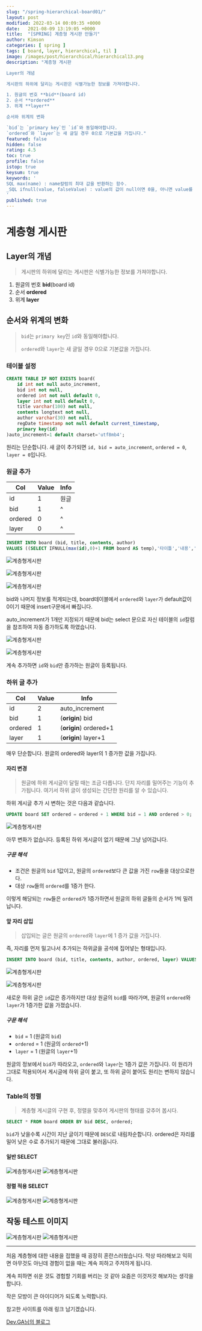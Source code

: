 ```yaml
---
slug: "/spring-hierarchical-board01/"
layout: post
modified: 2022-03-14 00:09:35 +0000
date:   2021-08-09 13:19:05 +0000
title:  "[SPRING] 계층형 게시판 만들기"
author: Kimson
categories: [ spring ]
tags: [ board, layer, hierarchical, til ]
image: /images/post/hierarchical/hierarchical13.png
description: "계층형 게시판

Layer의 개념

게시판의 하위에 달리는 게시판은 식별가능한 정보를 가져야합니다.

1. 원글의 번호 **bid**(board id)
2. 순서 **ordered**
3. 위계 **layer**

순서와 위계의 변화

`bid`는 `primary key`인 `id`와 동일해야합니다.
`ordered`와 `layer`는 새 글일 경우 0으로 기본값을 가집니다."
featured: false
hidden: false
rating: 4.5
toc: true
profile: false
istop: true
keysum: true
keywords: '
SQL max(name) : name칼럼의 최대 값을 반환하는 함수.
_SQL ifnull(value, falseValue) : value의 값이 null이면 0을, 아니면 value를 반환하는 함수.
'
published: true
---
```


# 계층형 게시판

## Layer의 개념

> 게시판의 하위에 달리는 게시판은 식별가능한 정보를 가져야합니다.

1. 원글의 번호 **bid**(board id)
2. 순서 **ordered**
3. 위계 **layer**

## 순서와 위계의 변화

> `bid`는 `primary key`인 `id`와 동일해야합니다.
> 
> `ordered`와 `layer`는 새 글일 경우 0으로 기본값을 가집니다.

### 테이블 설정

```sql
CREATE TABLE IF NOT EXISTS board(
    id int not null auto_increment,
    bid int not null,
    ordered int not null default 0,
    layer int not null default 0,
    title varchar(100) not null,
    contents longtext not null,
    author varchar(30) not null,
    regDate timestamp not null default current_timestamp,
    primary key(id)
)auto_increment=1 default charset='utf8mb4';
```

원리는 단순합니다. 새 글이 추가되면 `id, bid = auto_increment`, `ordered = 0`, `layer = 0`입니다.

### 원글 추가


|Col|Value|Info|
|---|---|---|
|id|1|원글|
|bid|1|^|
|ordered|0|^|
|layer|0|^|

```sql
INSERT INTO board (bid, title, contents, author)
VALUES ((SELECT IFNULL(max(id),0)+1 FROM board AS temp),'타이틀','내용','킴슨');
```

![계층형게시판](/assets/images/post/hierarchical/hierarchical01.png)

![계층형게시판](/assets/images/post/hierarchical/hierarchical02.png)

![계층형게시판](/assets/images/post/hierarchical/hierarchical03.png)

bid와 나머지 정보를 적게되는데, board테이블에서 `ordered`와 `layer`가 default값이 0이기 때문에 insert구문에서 빠집니다.

auto_increment가 1개만 지정되기 때문에 bid는 select 문으로 자신 테이블의 `id`칼럼을 참조하여 자동 증가하도록 하였습니다.


![계층형게시판](/assets/images/post/hierarchical/hierarchical04.png)

![계층형게시판](/assets/images/post/hierarchical/hierarchical05.png)

계속 추가하면 `id`와 `bid`만 증가하는 원글이 등록됩니다.

### 하위 글 추가


|Col|Value|Info|
|---|---|---|
|id|2|auto_increment|
|bid|1|(**origin**) bid|
|ordered|1|(**origin**) ordered+1|
|layer|1|(**origin**) layer+1|

매우 단순합니다. 원글의 ordered와 layer의 1 증가한 값을 가집니다.

#### 자리 변경

> 원글에 하위 게시글이 달릴 때는 조금 다릅니다. 단지 자리를 밀어주는 기능이 추가됩니다. 여기서 하위 글이 생성되는 간단한 원리를 알 수 있습니다.

하위 게시글 추가 시 변하는 것은 다음과 같습니다.

```sql
UPDATE board SET ordered = ordered + 1 WHERE bid = 1 AND ordered > 0;
```

![계층형게시판](/assets/images/post/hierarchical/hierarchical06.png)

아무 변화가 없습니다. 등록된 하위 게시글이 없기 때문에 그냥 넘어갑니다.

##### 구문 해석

- 조건은 원글의 `bid` 1값이고, 원글의 `ordered`보다 큰 값을 가진 `row`들을 대상으로한다.
- 대상 `row`들의 `ordered`를 1증가 한다.

이렇게 해당되는 `row`들은 `ordered`가 1증가하면서 원글의 하위 글들의 순서가 1씩 밀려납니다.

#### 앞 자리 삽입

> 삽입되는 글은 원글의 `ordered`와 `layer`에 1 증가 값을 가집니다.

즉, 자리를 먼저 밀고나서 추가되는 하위글을 공석에 집어넣는 형태입니다.

```sql
INSERT INTO board (bid, title, contents, author, ordered, layer) VALUES (1,'하위 게시글1','하위 내용','Kimson',(SELECT ordered FROM board AS temp WHERE id=6)+1,(SELECT layer FROM board AS temp WHERE id=6)+1);
```

![계층형게시판](/assets/images/post/hierarchical/hierarchical08.png)

![계층형게시판](/assets/images/post/hierarchical/hierarchical07.png)

새로운 하위 글은 `id`값은 증가하지만 대상 원글의 `bid`를 따라가며, 원글의 `ordered`와 `layer`가 1증가한 값을 가졌습니다.

##### 구문 해석

- `bid` = 1 (원글의 `bid`)
- `ordered` = 1 (원글의 `ordered`+1)
- `layer` = 1 (원글의 `layer`+1)

원글의 정보에서 `bid`가 따라오고, `ordered`와 `layer`는 1증가 값은 가집니다.
이 원리가 그대로 적용되어서 게시글에 하위 글이 붙고, 또 하위 글이 붙어도 원리는 변하지 않습니다.

### Table의 정렬

> 계층형 게시글의 구현 후, 정렬을 맞추어 게시판의 형태를 갖추어 봅시다.

```sql
SELECT * FROM board ORDER BY bid DESC, ordered;
```

`bid`가 낮을수록 시간이 지난 글이기 때문에 `DESC`로 내림차순합니다. ordered은 자리를 밀어 낮은 수로 추가되기 때문에 그대로 불러옵니다.

#### 일반 SELECT

![계층형게시판](/assets/images/post/hierarchical/hierarchical09.png)
![계층형게시판](/assets/images/post/hierarchical/hierarchical11.png)

#### 정렬 적용 SELECT

![계층형게시판](/assets/images/post/hierarchical/hierarchical10.png)
![계층형게시판](/assets/images/post/hierarchical/hierarchical12.png)

## 작동 테스트 이미지

![계층형게시판](/assets/images/post/hierarchical/hierarchical13.png)
![계층형게시판](/assets/images/post/hierarchical/hierarchical14.png)

-----

처음 계층형에 대한 내용을 접했을 때 굉장히 혼란스러웠습니다. 막상 따라해보고 익히면 아무것도 아닌데 경험이 없을 때는 계속 피하고 주저하게 됩니다.

계속 피하면 쉬운 것도 경험할 기회를 버리는 것 같아 요즘은 이것저것 해보자는 생각을 합니다.

작은 모방이 큰 아이디어가 되도록 노력합니다.

참고한 사이트를 아래 링크 남기겠습니다.

[Dev.GA님의 블로그](https://gangnam-americano.tistory.com/25)